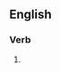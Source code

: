 {{also|reëntering|re-entering}}

==English==

===Verb===
{{head|en|verb form}}

# {{present participle of|reenter|lang=en|nocat=1}}
